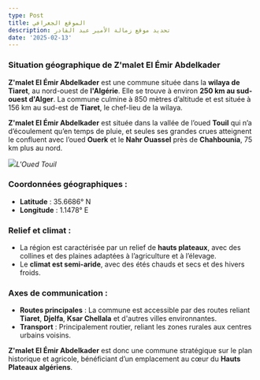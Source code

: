 ```yaml
---
type: Post
title: الموقع الجغرافي
description: تحديد موقع زمالة الأمير عبد القادر
date: '2025-02-13'
---
```

### **Situation géographique de Z'malet El Émir Abdelkader**

**Z'malet El Émir Abdelkader** est une commune située dans la **wilaya de Tiaret**, au nord-ouest de **l'Algérie**. Elle se trouve à environ **250 km au sud-ouest d'Alger**.
La commune culmine à 850 mètres d’altitude et est située à 156 km au sud-est de **Tiaret**, le chef-lieu de la wilaya.

**Z'malet El Émir Abdelkader** est située dans la vallée de l’oued **Touil** qui n’a d’écoulement qu’en temps de pluie, et seules ses grandes crues atteignent le confluent avec l’oued **Ouerk** et le **Nahr Ouassel** près de **Chahbounia**, 75 km plus au nord.

![](/images/pict0030.jpg)*L'Oued Touil*

### **Coordonnées géographiques :**

*   **Latitude** : 35.6686° N
*   **Longitude** : 1.1478° E

### **Relief et climat :**

*   La région est caractérisée par un relief de **hauts plateaux**, avec des collines et des plaines adaptées à l’agriculture et à l’élevage.
*   Le **climat est semi-aride**, avec des étés chauds et secs et des hivers froids.

### **Axes de communication :**

*   **Routes principales** : La commune est accessible par des routes reliant **Tiaret**, **Djelfa**, **Ksar Chellala** et d'autres villes environnantes.
*   **Transport** : Principalement routier, reliant les zones rurales aux centres urbains voisins.

**Z'malet El Émir Abdelkader** est donc une commune stratégique sur le plan historique et agricole, bénéficiant d’un emplacement au cœur du **Hauts Plateaux algériens**.
